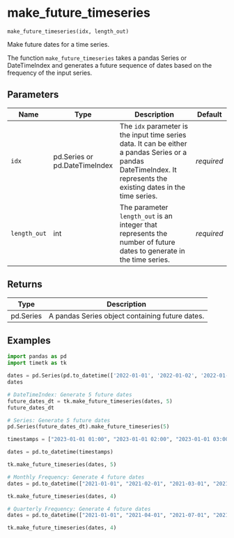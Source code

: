 # make_future_timeseries { #timetk.make_future_timeseries }

`make_future_timeseries(idx, length_out)`

Make future dates for a time series.

The function `make_future_timeseries` takes a pandas Series or DateTimeIndex and generates a future sequence of dates based on the frequency of the input series.

## Parameters

| Name         | Type                          | Description                                                                                                                                                         | Default    |
|--------------|-------------------------------|---------------------------------------------------------------------------------------------------------------------------------------------------------------------|------------|
| `idx`        | pd.Series or pd.DateTimeIndex | The `idx` parameter is the input time series data. It can be either a pandas Series or a pandas DateTimeIndex. It represents the existing dates in the time series. | _required_ |
| `length_out` | int                           | The parameter `length_out` is an integer that represents the number of future dates to generate in the time series.                                                 | _required_ |

## Returns

| Type      | Description                                     |
|-----------|-------------------------------------------------|
| pd.Series | A pandas Series object containing future dates. |

## Examples

```python
import pandas as pd
import timetk as tk

dates = pd.Series(pd.to_datetime(['2022-01-01', '2022-01-02', '2022-01-03', '2022-01-04']))
dates
```

```python
# DateTimeIndex: Generate 5 future dates
future_dates_dt = tk.make_future_timeseries(dates, 5)
future_dates_dt
```

```python
# Series: Generate 5 future dates
pd.Series(future_dates_dt).make_future_timeseries(5)
```

```python
timestamps = ["2023-01-01 01:00", "2023-01-01 02:00", "2023-01-01 03:00", "2023-01-01 04:00", "2023-01-01 05:00"]

dates = pd.to_datetime(timestamps)

tk.make_future_timeseries(dates, 5)
```

```python
# Monthly Frequency: Generate 4 future dates
dates = pd.to_datetime(["2021-01-01", "2021-02-01", "2021-03-01", "2021-04-01"])

tk.make_future_timeseries(dates, 4)
```

```python
# Quarterly Frequency: Generate 4 future dates
dates = pd.to_datetime(["2021-01-01", "2021-04-01", "2021-07-01", "2021-10-01"])

tk.make_future_timeseries(dates, 4)
```